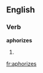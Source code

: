 ==English==

===Verb===
'''aphorizes'''

# {{third-person singular of|aphorize}}
{{count page|[[Wiktionary:Page count]]}}

[[fr:aphorizes]]